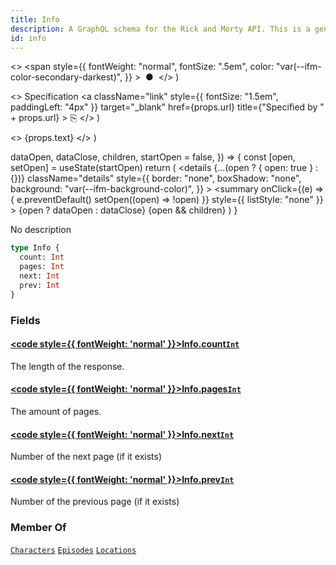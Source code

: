 ```yaml
---
title: Info
description: A GraphQL schema for the Rick and Morty API. This is a generated file.
id: info
---
```


  <>
    <span
      style={{
        fontWeight: "normal",
        fontSize: ".5em",
        color: "var(--ifm-color-secondary-darkest)",
      }}
    >
      &nbsp;●&nbsp;
    </span>
  </>
)

  <>
    Specification
    <a
      className="link"
      style={{ fontSize: "1.5em", paddingLeft: "4px" }}
      target="\_blank"
      href={props.url}
      title={"Specified by " + props.url}
    >
      ⎘
    </a>
  </>
)

  <>
    <span className={props.class}>{props.text}</span>
  </>
)


  dataOpen,
  dataClose,
  children,
  startOpen = false,
}) => {
  const [open, setOpen] = useState(startOpen)
  return (
    <details
      {...(open ? { open: true } : {})}
      className="details"
      style={{
        border: "none",
        boxShadow: "none",
        background: "var(--ifm-background-color)",
      }}
    >
      <summary
        onClick={(e) => {
          e.preventDefault()
          setOpen((open) => !open)
        }}
        style={{ listStyle: "none" }}
      >
        {open ? dataOpen : dataClose}
      </summary>
      {open && children}
    </details>
  )
}

No description

```graphql
type Info {
  count: Int
  pages: Int
  next: Int
  prev: Int
}
```

### Fields

#### [<code style={{ fontWeight: 'normal' }}>Info.<b>count</b></code>](#)<Bullet />[`Int`](/docs/graphql/rickandmorty/scalars/int.mdx) <Badge class="badge badge--secondary" text="scalar"/>

The length of the response.

#### [<code style={{ fontWeight: 'normal' }}>Info.<b>pages</b></code>](#)<Bullet />[`Int`](/docs/graphql/rickandmorty/scalars/int.mdx) <Badge class="badge badge--secondary" text="scalar"/>

The amount of pages.

#### [<code style={{ fontWeight: 'normal' }}>Info.<b>next</b></code>](#)<Bullet />[`Int`](/docs/graphql/rickandmorty/scalars/int.mdx) <Badge class="badge badge--secondary" text="scalar"/>

Number of the next page (if it exists)

#### [<code style={{ fontWeight: 'normal' }}>Info.<b>prev</b></code>](#)<Bullet />[`Int`](/docs/graphql/rickandmorty/scalars/int.mdx) <Badge class="badge badge--secondary" text="scalar"/>

Number of the previous page (if it exists)

### Member Of

[`Characters`](/docs/graphql/rickandmorty/objects/characters.mdx) <Badge class="badge badge--secondary" text="object"/><Bullet />[`Episodes`](/docs/graphql/rickandmorty/objects/episodes.mdx) <Badge class="badge badge--secondary" text="object"/><Bullet />[`Locations`](/docs/graphql/rickandmorty/objects/locations.mdx) <Badge class="badge badge--secondary" text="object"/>
